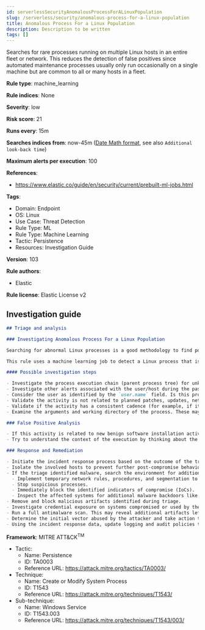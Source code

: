 ```yaml
---
id: serverlessSecurityAnomalousProcessForALinuxPopulation
slug: /serverless/security/anomalous-process-for-a-linux-population
title: Anomalous Process For a Linux Population
description: Description to be written
tags: []
---
```


<div id="anomalous-process-for-a-linux-population"></div>

Searches for rare processes running on multiple Linux hosts in an entire fleet or network. This reduces the detection of false positives since automated maintenance processes usually only run occasionally on a single machine but are common to all or many hosts in a fleet.

**Rule type**: machine_learning

**Rule indices**: None

**Severity**: low

**Risk score**: 21

**Runs every**: 15m

**Searches indices from**: now-45m ([Date Math format](((ref))/common-options.html#date-math), see also <DocLink id="serverlessSecurityRulesUiCreate" section="set-the-rules-schedule">`Additional look-back time`</DocLink>)

**Maximum alerts per execution**: 100

**References**: 

* https://www.elastic.co/guide/en/security/current/prebuilt-ml-jobs.html

**Tags**: 

* Domain: Endpoint
* OS: Linux
* Use Case: Threat Detection
* Rule Type: ML
* Rule Type: Machine Learning
* Tactic: Persistence
* Resources: Investigation Guide

**Version**: 103

**Rule authors**: 

* Elastic

**Rule license**: Elastic License v2

## Investigation guide

```markdown
## Triage and analysis

### Investigating Anomalous Process For a Linux Population

Searching for abnormal Linux processes is a good methodology to find potentially malicious activity within a network. Understanding what is commonly run within an environment and developing baselines for legitimate activity can help uncover potential malware and suspicious behaviors.

This rule uses a machine learning job to detect a Linux process that is rare and unusual for all of the monitored Linux hosts in your fleet.

#### Possible investigation steps

- Investigate the process execution chain (parent process tree) for unknown processes. Examine their executable files for prevalence, and whether they are located in expected locations.
- Investigate other alerts associated with the user/host during the past 48 hours.
- Consider the user as identified by the `user.name` field. Is this program part of an expected workflow for the user who ran this program on this host?
- Validate the activity is not related to planned patches, updates, network administrator activity, or legitimate software installations.
- Validate if the activity has a consistent cadence (for example, if it runs monthly or quarterly), as it could be part of a monthly or quarterly business process.
- Examine the arguments and working directory of the process. These may provide indications as to the source of the program or the nature of the tasks it is performing.

### False Positive Analysis

- If this activity is related to new benign software installation activity, consider adding exceptions — preferably with a combination of user and command line conditions.
- Try to understand the context of the execution by thinking about the user, machine, or business purpose. A small number of endpoints, such as servers with unique software, might appear unusual but satisfy a specific business need.

### Response and Remediation

- Initiate the incident response process based on the outcome of the triage.
- Isolate the involved hosts to prevent further post-compromise behavior.
- If the triage identified malware, search the environment for additional compromised hosts.
  - Implement temporary network rules, procedures, and segmentation to contain the malware.
  - Stop suspicious processes.
  - Immediately block the identified indicators of compromise (IoCs).
  - Inspect the affected systems for additional malware backdoors like reverse shells, reverse proxies, or droppers that   attackers could use to reinfect the system.
- Remove and block malicious artifacts identified during triage.
- Investigate credential exposure on systems compromised or used by the attacker to ensure all compromised accounts are identified. Reset passwords for these accounts and other potentially compromised credentials, such as email, business systems, and web services.
- Run a full antimalware scan. This may reveal additional artifacts left in the system, persistence mechanisms, and malware components.
- Determine the initial vector abused by the attacker and take action to prevent reinfection through the same vector.
- Using the incident response data, update logging and audit policies to improve the mean time to detect (MTTD) and the mean time to respond (MTTR).

```

**Framework**: MITRE ATT&CK<sup>TM</sup>

* Tactic:
    * Name: Persistence
    * ID: TA0003
    * Reference URL: https://attack.mitre.org/tactics/TA0003/
* Technique:
    * Name: Create or Modify System Process
    * ID: T1543
    * Reference URL: https://attack.mitre.org/techniques/T1543/
* Sub-technique:
    * Name: Windows Service
    * ID: T1543.003
    * Reference URL: https://attack.mitre.org/techniques/T1543/003/

